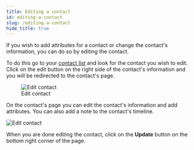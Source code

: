 ```yaml
---
title: Editing a contact
id: editing-a-contact
slug: /editing-a-contact
hide_title: true
---
```



<Banner title="Editing a contact" gif="https://hilos-media.s3.us-east-2.amazonaws.com/documentation/userdocs/using-hilos/reference/contacts/editing-a-contact/edit-contact.gif" />

If you wish to add attributes for a contact or change the contact's information, you can do so by editing the contact.

To do this go to your [contact list](https://app.hilos.io/contact) and look for the contact you wish to edit. Click on the edit button on the right side of the contact's information and you will be redirected to the contact's page.

<figure>
  <img src="https://hilos-media.s3.us-east-2.amazonaws.com/documentation/userdocs/using-hilos/reference/contacts/editing-a-contact/img1.png" alt="Edit contact" />
  <figcaption>Edit contact</figcaption>
</figure>

On the contact's page you can edit the contact's information and add attributes. You can also add a note to the contact's timeline.

<img src="https://hilos-media.s3.us-east-2.amazonaws.com/documentation/userdocs/using-hilos/reference/contacts/editing-a-contact/img2.png" alt="Edit contact" />

When you are done editing the contact, click on the **Update** button on the bottom right corner of the page.